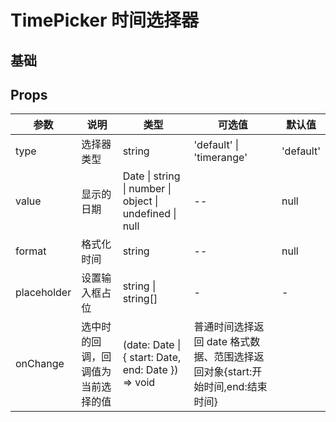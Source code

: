 # TimePicker 时间选择器

## 基础


<DemoBase />


## Props

| 参数        | 说明                               | 类型                                                    | 可选值                                                                        | 默认值    |
| ----------- | ---------------------------------- | ------------------------------------------------------- | ----------------------------------------------------------------------------- | --------- |
| type        | 选择器类型                         | string                                                  | 'default' \| 'timerange'                                                      | 'default' |
| value       | 显示的日期                         | Date \| string \| number \| object \| undefined \| null | --                                                                            | null      |
| format      | 格式化时间                         | string                                                  | --                                                                            | null      |
| placeholder | 设置输入框占位                     | string \| string[]                                      | -                                                                             | -         |
| onChange    | 选中时的回调，回调值为当前选择的值 | (date: Date \| { start: Date, end: Date }) => void      | 普通时间选择返回 date 格式数据、范围选择返回对象{start:开始时间,end:结束时间} |
